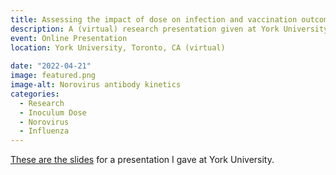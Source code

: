 ```yaml
---
title: Assessing the impact of dose on infection and vaccination outcomes
description: A (virtual) research presentation given at York University.
event: Online Presentation
location: York University, Toronto, CA (virtual)
  
date: "2022-04-21"
image: featured.png
image-alt: Norovirus antibody kinetics
categories:
  - Research
  - Inoculum Dose
  - Norovirus
  - Influenza
---
```


<a href="2022_04_York_seminar.html" target="_blank">These are the slides</a> for a presentation I gave at York University.

